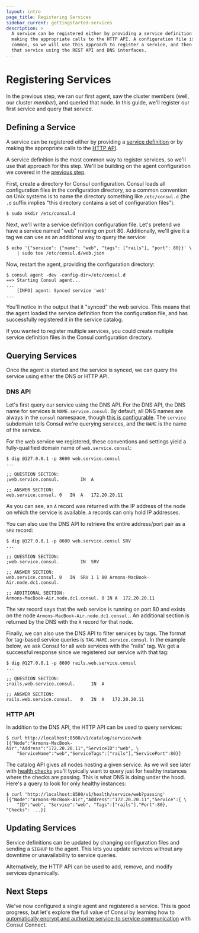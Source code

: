 ```yaml
---
layout: intro
page_title: Registering Services
sidebar_current: gettingstarted-services
description: >
  A service can be registered either by providing a service definition or by
  making the appropriate calls to the HTTP API. A configuration file is the most
  common, so we will use this approach to register a service, and then query
  that service using the REST API and DNS interfaces.
---
```


# Registering Services

In the previous step, we ran our first agent, saw the cluster members (well,
our cluster _member_), and queried that node. In this guide, we'll register
our first service and query that service.

## Defining a Service

A service can be registered either by providing a
[service definition](/docs/agent/services.html) or by making the appropriate
calls to the [HTTP API](/api/index.html).

A service definition is the most common way to register services, so we'll
use that approach for this step. We'll be building on the agent configuration
we covered in the [previous step](/intro/getting-started/agent.html).

First, create a directory for Consul configuration. Consul loads all
configuration files in the configuration directory, so a common convention
on Unix systems is to name the directory something like `/etc/consul.d`
(the `.d` suffix implies "this directory contains a set of configuration
files").

```text
$ sudo mkdir /etc/consul.d
```

Next, we'll write a service definition configuration file. Let's
pretend we have a service named "web" running on port 80. Additionally,
we'll give it a tag we can use as an additional way to query the service:

```text
$ echo '{"service": {"name": "web", "tags": ["rails"], "port": 80}}' \
    | sudo tee /etc/consul.d/web.json
```

Now, restart the agent, providing the configuration directory:

```text
$ consul agent -dev -config-dir=/etc/consul.d
==> Starting Consul agent...
...
    [INFO] agent: Synced service 'web'
...
```

You'll notice in the output that it "synced" the web service. This means
that the agent loaded the service definition from the configuration file,
and has successfully registered it in the service catalog.

If you wanted to register multiple services, you could create multiple
service definition files in the Consul configuration directory.

## Querying Services

Once the agent is started and the service is synced, we can query the
service using either the DNS or HTTP API.

### DNS API

Let's first query our service using the DNS API. For the DNS API, the
DNS name for services is `NAME.service.consul`. By default, all DNS names
are always in the `consul` namespace, though
[this is configurable](/docs/agent/options.html#domain). The `service`
subdomain tells Consul we're querying services, and the `NAME` is the name
of the service.

For the web service we registered, these conventions and settings yield a
fully-qualified domain name of `web.service.consul`:

```text
$ dig @127.0.0.1 -p 8600 web.service.consul
...

;; QUESTION SECTION:
;web.service.consul.		IN	A

;; ANSWER SECTION:
web.service.consul.	0	IN	A	172.20.20.11
```

As you can see, an `A` record was returned with the IP address of the node on
which the service is available. `A` records can only hold IP addresses.

You can also use the DNS API to retrieve the entire address/port pair as a
`SRV` record:

```text
$ dig @127.0.0.1 -p 8600 web.service.consul SRV
...

;; QUESTION SECTION:
;web.service.consul.		IN	SRV

;; ANSWER SECTION:
web.service.consul.	0	IN	SRV	1 1 80 Armons-MacBook-Air.node.dc1.consul.

;; ADDITIONAL SECTION:
Armons-MacBook-Air.node.dc1.consul. 0 IN A	172.20.20.11
```

The `SRV` record says that the web service is running on port 80 and exists on
the node `Armons-MacBook-Air.node.dc1.consul.`. An additional section is returned by the
DNS with the `A` record for that node.

Finally, we can also use the DNS API to filter services by tags. The
format for tag-based service queries is `TAG.NAME.service.consul`. In
the example below, we ask Consul for all web services with the "rails"
tag. We get a successful response since we registered our service with
that tag:

```text
$ dig @127.0.0.1 -p 8600 rails.web.service.consul
...

;; QUESTION SECTION:
;rails.web.service.consul.		IN	A

;; ANSWER SECTION:
rails.web.service.consul.	0	IN	A	172.20.20.11
```

### HTTP API

In addition to the DNS API, the HTTP API can be used to query services:

```text
$ curl http://localhost:8500/v1/catalog/service/web
[{"Node":"Armons-MacBook-Air","Address":"172.20.20.11","ServiceID":"web", \
	"ServiceName":"web","ServiceTags":["rails"],"ServicePort":80}]
```

The catalog API gives all nodes hosting a given service. As we will see later
with [health checks](/intro/getting-started/checks.html) you'll typically want
to query just for healthy instances where the checks are passing. This is what
DNS is doing under the hood. Here's a query to look for only healthy instances:

```text
$ curl 'http://localhost:8500/v1/health/service/web?passing'
[{"Node":"Armons-MacBook-Air","Address":"172.20.20.11","Service":{ \
	"ID":"web", "Service":"web", "Tags":["rails"],"Port":80}, "Checks": ...}]
```

## Updating Services

Service definitions can be updated by changing configuration files and
sending a `SIGHUP` to the agent. This lets you update services without
any downtime or unavailability to service queries.

Alternatively, the HTTP API can be used to add, remove, and modify services
dynamically.

## Next Steps

We've now configured a single agent and registered a service. This is good
progress, but let's explore the full value of Consul by learning how to
[automatically encrypt and authorize service-to service communication](/intro/getting-started/connect.html) with Consul Connect.
